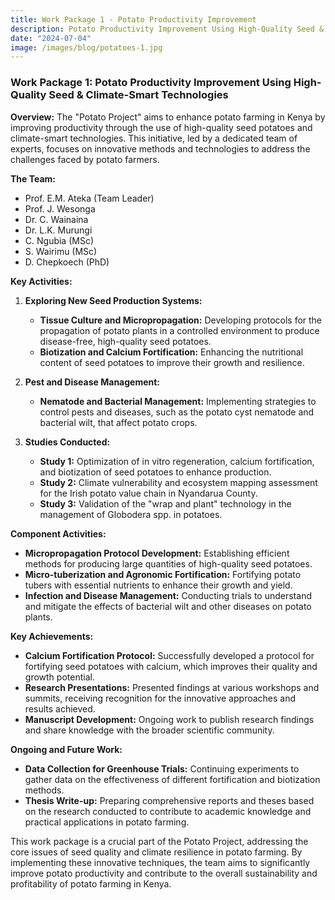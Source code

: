 ```yaml
---
title: Work Package 1 - Potato Productivity Improvement
description: Potato Productivity Improvement Using High-Quality Seed & Climate-Smart Technologies.
date: "2024-07-04"
image: /images/blog/potatoes-1.jpg
---
```


### Work Package 1: Potato Productivity Improvement Using High-Quality Seed & Climate-Smart Technologies

**Overview:**
The "Potato Project" aims to enhance potato farming in Kenya by improving productivity through the use of high-quality seed potatoes and climate-smart technologies. This initiative, led by a dedicated team of experts, focuses on innovative methods and technologies to address the challenges faced by potato farmers.

**The Team:**

- Prof. E.M. Ateka (Team Leader)
- Prof. J. Wesonga
- Dr. C. Wainaina
- Dr. L.K. Murungi
- C. Ngubia (MSc)
- S. Wairimu (MSc)
- D. Chepkoech (PhD)

**Key Activities:**

1. **Exploring New Seed Production Systems:**

   - **Tissue Culture and Micropropagation:** Developing protocols for the propagation of potato plants in a controlled environment to produce disease-free, high-quality seed potatoes.
   - **Biotization and Calcium Fortification:** Enhancing the nutritional content of seed potatoes to improve their growth and resilience.

2. **Pest and Disease Management:**

   - **Nematode and Bacterial Management:** Implementing strategies to control pests and diseases, such as the potato cyst nematode and bacterial wilt, that affect potato crops.

3. **Studies Conducted:**
   - **Study 1:** Optimization of in vitro regeneration, calcium fortification, and biotization of seed potatoes to enhance production.
   - **Study 2:** Climate vulnerability and ecosystem mapping assessment for the Irish potato value chain in Nyandarua County.
   - **Study 3:** Validation of the "wrap and plant" technology in the management of Globodera spp. in potatoes.

**Component Activities:**

- **Micropropagation Protocol Development:** Establishing efficient methods for producing large quantities of high-quality seed potatoes.
- **Micro-tuberization and Agronomic Fortification:** Fortifying potato tubers with essential nutrients to enhance their growth and yield.
- **Infection and Disease Management:** Conducting trials to understand and mitigate the effects of bacterial wilt and other diseases on potato plants.

**Key Achievements:**

- **Calcium Fortification Protocol:** Successfully developed a protocol for fortifying seed potatoes with calcium, which improves their quality and growth potential.
- **Research Presentations:** Presented findings at various workshops and summits, receiving recognition for the innovative approaches and results achieved.
- **Manuscript Development:** Ongoing work to publish research findings and share knowledge with the broader scientific community.

**Ongoing and Future Work:**

- **Data Collection for Greenhouse Trials:** Continuing experiments to gather data on the effectiveness of different fortification and biotization methods.
- **Thesis Write-up:** Preparing comprehensive reports and theses based on the research conducted to contribute to academic knowledge and practical applications in potato farming.

This work package is a crucial part of the Potato Project, addressing the core issues of seed quality and climate resilience in potato farming. By implementing these innovative techniques, the team aims to significantly improve potato productivity and contribute to the overall sustainability and profitability of potato farming in Kenya.
